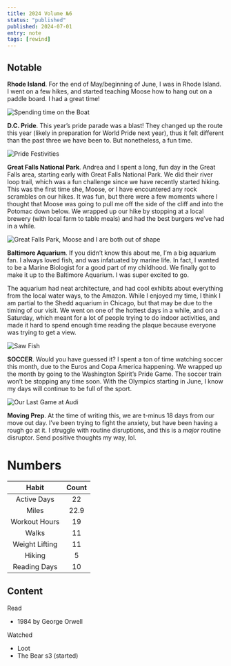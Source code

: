 ```yaml
---
title: 2024 Volume №6
status: "published"
published: 2024-07-01
entry: note
tags: [rewind]
---
```


## Notable

**Rhode Island**. For the end of May/beginning of June, I was in Rhode Island. I went on a few hikes, and started teaching Moose how to hang out on a paddle board. I had a great time!

![Spending time on the Boat](./assets/moose_ri.jpeg)

**D.C. Pride**. This year’s pride parade was a blast! They changed up the route this year (likely in preparation for World Pride next year), thus it felt different than the past three we have been to. But nonetheless, a fun time.

![Pride Festivities](./assets/pride.jpeg)

**Great Falls National Park**. Andrea and I spent a long, fun day in the Great Falls area, starting early with Great Falls National Park. We did their river loop trail, which was a fun challenge since we have recently started hiking. This was the first time she, Moose, or I have encountered any rock scrambles on our hikes. It was fun, but there were a few moments where I thought that Moose was going to pull me off the side of the cliff and into the Potomac down below. We wrapped up our hike by stopping at a local brewery (with local farm to table meals) and had the best burgers we’ve had in a while.

![Great Falls Park, Moose and I are both out of shape](./assets/hiking.jpeg)

**Baltimore Aquarium**. If you didn’t know this about me, I’m a big aquarium fan. I always loved fish, and was infatuated by marine life. In fact, I wanted to be a Marine Biologist for a good part of my childhood. We finally got to make it up to the Baltimore Aquarium. I was super excited to go.

The aquarium had neat architecture, and had cool exhibits about everything from the local water ways, to the Amazon. While I enjoyed my time, I think I am partial to the Shedd aquarium in Chicago, but that may be due to the timing of our visit. We went on one of the hottest days in a while, and on a Saturday, which meant for a lot of people trying to do indoor activities, and made it hard to spend enough time reading the plaque because everyone was trying to get a view.

![Saw Fish](./assets/aquarium.jpeg)

**SOCCER**. Would you have guessed it? I spent a ton of time watching soccer this month, due to the Euros and Copa America happening. We wrapped up the month by going to the Washington Spirit’s Pride Game. The soccer train won’t be stopping any time soon. With the Olympics starting in June, I know my days will continue to be full of the sport.

![Our Last Game at Audi](./assets/soccer.jpeg)

**Moving Prep**. At the time of writing this, we are t-minus 18 days from our move out day. I’ve been trying to fight the anxiety, but have been having a rough go at it. I struggle with routine disruptions, and this is a _major_ routine disruptor. Send positive thoughts my way, lol.

# Numbers

|Habit|Count|
|:--:|:--:|
|Active Days|22|
|Miles|22.9|
|Workout Hours|19|
|Walks|11|
|Weight Lifting|11|
|Hiking|5|
|Reading Days|10|

## Content

Read

* 1984 by George Orwell

Watched

* Loot
* The Bear s3 (started)

